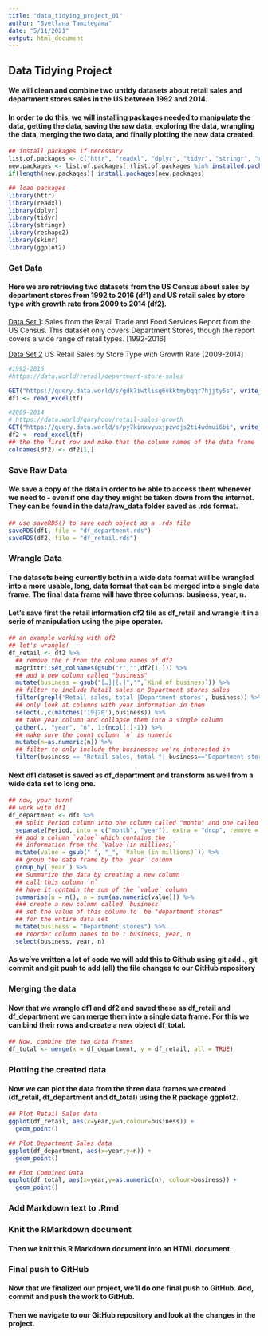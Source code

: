 ```yaml
---
title: "data_tidying_project_01"
author: "Svetlana Tamitegama"
date: "5/11/2021"
output: html_document
---
```



## Data Tidying Project 
#### We will clean and combine two untidy datasets about retail sales and department stores sales in the US between 1992 and 2014.
#### In order to do this, we will installing packages needed to manipulate the data, getting the data, saving the raw data, exploring the data, wrangling the data, merging the two data, and finally plotting the new data created. 


```r
## install packages if necessary
list.of.packages <- c("httr", "readxl", "dplyr", "tidyr", "stringr", "reshape2", "skimr", "ggplot2")
new.packages <- list.of.packages[!(list.of.packages %in% installed.packages()[,"Package"])]
if(length(new.packages)) install.packages(new.packages)

## load packages
library(httr)
library(readxl)
library(dplyr)
library(tidyr)
library(stringr)
library(reshape2)
library(skimr)
library(ggplot2)
```



### Get Data
#### Here we are retrieving two datasets from the US Census about sales by department stores from 1992 to 2016 (df1) and US retail sales by store type with growth rate from 2009 to 2014 (df2).


[Data Set 1](https://data.world/retail/department-store-sales): Sales from the Retail Trade and Food Services Report from the US Census. This dataset only covers Department Stores, though the report covers a wide range of retail types. [1992-2016]

[Data Set 2](https://data.world/garyhoov/retail-sales-growth) US Retail Sales by Store Type with Growth Rate [2009-2014]

```r
#1992-2016
#https://data.world/retail/department-store-sales

GET("https://query.data.world/s/gdk7iwtlisq6vkktmybqqr7hjjty5s", write_disk(tf <- tempfile(fileext = ".xls")))
df1 <- read_excel(tf)

#2009-2014
# https://data.world/garyhoov/retail-sales-growth
GET("https://query.data.world/s/py7kinxvyuxjpzwdjs2ti4wdmui6bi", write_disk(tf <- tempfile(fileext = ".xls")))
df2 <- read_excel(tf)
## the the first row and make that the column names of the data frame
colnames(df2) <- df2[1,]
```


### Save Raw Data
#### We save a copy of the data in order to be able to access them whenever we need to - even if one day they might be taken down from the internet. They can be found in the data/raw_data folder saved as .rds format.


```r
## use saveRDS() to save each object as a .rds file 
saveRDS(df1, file = "df_department.rds")
saveRDS(df2, file = "df_retail.rds")
```



### Wrangle Data
#### The datasets being currently both in a wide data format will be wrangled into a more usable, long, data format that can be merged into a single data frame. The final data frame will have three columns: business, year, n.
#### Let's save first the retail information df2 file as df_retail and wrangle it in a serie of manipulation using the pipe operator.


```r
## an example working with df2
## let's wrangle!
df_retail <- df2 %>% 
  ## remove the r from the column names of df2
  magrittr::set_colnames(gsub("r","",df2[1,])) %>% 
  ## add a new column called "business"
  mutate(business = gsub("[…]|[.]","",`Kind of business`)) %>%
  ## filter to include Retail sales or Department stores sales
  filter(grepl('Retail sales, total |Department stores', business)) %>%
  ## only look at columns with year information in them
  select(.,c(matches('19|20'),business)) %>%
  ## take year column and collapse them into a single column
  gather(., "year", "n", 1:(ncol(.)-1)) %>%
  ## make sure the count column `n` is numeric
  mutate(n=as.numeric(n)) %>%
  ## filter to only include the businesses we're interested in
  filter(business == "Retail sales, total "| business=="Department stores ")
```



#### Next df1 dataset is saved as df_department and transform as well from a wide data set to long one. 


```r
## now, your turn!
## work with df1
df_department <- df1 %>% 
  ## split Period column into one column called "month" and one called "year"
  separate(Period, into = c("month", "year"), extra = "drop", remove = FALSE) %>%
  ## add a column `value` which contains the 
  ## information from the `Value (in millions)` 
  mutate(value = gsub(" ", "_", `Value (in millions)`)) %>%
  ## group the data frame by the `year` column
  group_by(`year`) %>%
  ## Summarize the data by creating a new column
  ## call this column `n` 
  ## have it contain the sum of the `value` column
  summarise(n = n(), n = sum(as.numeric(value))) %>% 
  ### create a new column called `business`
  ## set the value of this column to  be "department stores" 
  ## for the entire data set 
  mutate(business = "Department stores") %>%
  ## reorder column names to be : business, year, n
  select(business, year, n)
```



#### As we've written a lot of code we will add this to Github using git add ., git commit and git push to add (all) the file changes to our GitHub repository


### Merging the data
#### Now that we wrangle df1 and df2 and saved these as df_retail and df_department we can merge them into a single data frame. For this we can bind their rows and create a new object df_total.


```r
## Now, combine the two data frames
df_total <- merge(x = df_department, y = df_retail, all = TRUE)
```



### Plotting the created data
#### Now we can plot the data from the three data frames we created (df_retail, df_department and df_total) using the R package ggplot2.


```r
## Plot Retail Sales data
ggplot(df_retail, aes(x=year,y=n,colour=business)) +
  geom_point() 

## Plot Department Sales data
ggplot(df_department, aes(x=year,y=n)) +
  geom_point() 

## Plot Combined Data
ggplot(df_total, aes(x=year,y=as.numeric(n), colour=business)) +
  geom_point()
```



### Add Markdown text to .Rmd



### Knit the RMarkdown document
#### Then we knit this R Markdown document into an HTML document.



### Final push to GitHub
#### Now that we finalized our project, we'll do one final push to GitHub. Add, commit and push the work to GitHub.
#### Then we navigate to our GitHub repository and look at the changes in the project.





















